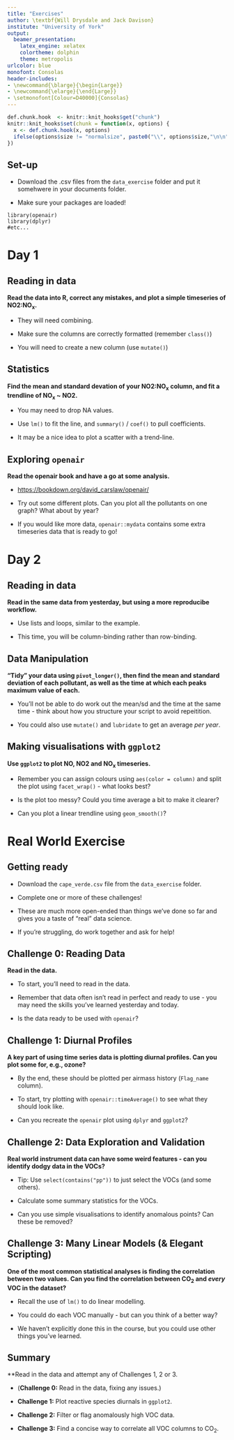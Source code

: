 ```yaml
---
title: "Exercises"
author: \textbf{Will Drysdale and Jack Davison}
institute: "University of York"
output: 
  beamer_presentation: 
    latex_engine: xelatex
    colortheme: dolphin
    theme: metropolis
urlcolor: blue
monofont: Consolas
header-includes:
- \newcommand{\blarge}{\begin{Large}}
- \newcommand{\elarge}{\end{Large}}
- \setmonofont[Colour=D40000]{Consolas}
---
```


```r
def.chunk.hook  <- knitr::knit_hooks$get("chunk")
knitr::knit_hooks$set(chunk = function(x, options) {
  x <- def.chunk.hook(x, options)
  ifelse(options$size != "normalsize", paste0("\\", options$size,"\n\n", x, "\n\n \\normalsize"), x)
})
```

## Set-up

-  Download the .csv files from the `data_exercise` folder and put it somehwere in your documents folder.

-  Make sure your packages are loaded!

```
library(openair)
library(dplyr)
#etc...
```

# Day 1

## Reading in data

**Read the data into R, correct any mistakes, and plot a simple timeseries of NO2:NO<sub>x</sub>.**

-  They will need combining. 

-  Make sure the columns are correctly formatted (remember `class()`)

-  You will need to create a new column (use `mutate()`)

## Statistics

**Find the mean and standard devation of your NO2:NO<sub>x</sub> column, and fit a trendline of NO<sub>x</sub> ~ NO2.**

-  You may need to drop NA values.

-  Use `lm()` to fit the line, and `summary()` / `coef()` to pull coefficients.

-  It may be a nice idea to plot a scatter with a trend-line.

## Exploring `openair`

**Read the openair book and have a go at some analysis.**

-  [https://bookdown.org/david_carslaw/openair/](https://bookdown.org/david_carslaw/openair/)

-  Try out some different plots. Can you plot all the pollutants on one graph? What about by year?

-  If you would like more data, `openair::mydata` contains some extra timeseries data that is ready to go!

# Day 2

## Reading in data

**Read in the same data from yesterday, but using a more reproducibe workflow.**

-  Use lists and loops, similar to the example.

-  This time, you will be column-binding rather than row-binding.

## Data Manipulation

**"Tidy" your data using `pivot_longer()`, then find the mean and standard deviation of each pollutant, as well as the time at which each peaks maximum value of each.**

-  You'll not be able to do work out the mean/sd and the time at the same time - think about how you structure your script to avoid repeitition.

-  You could also use `mutate()` and `lubridate` to get an average *per year*.

## Making visualisations with `ggplot2`

**Use `ggplot2` to plot NO, NO2 and NO<sub>x</sub> timeseries.**

-  Remember you can assign colours using `aes(color = column)` and split the plot using `facet_wrap()` - what looks best?

-  Is the plot too messy? Could you time average a bit to make it clearer?

-  Can you plot a linear trendline using `geom_smooth()`?

# Real World Exercise

## Getting ready

-  Download the `cape_verde.csv` file from the `data_exercise` folder.

-  Complete one or more of these challenges!

  -   These are much more open-ended than things we've done so far and gives you a taste of "real" data science.
  
  -   If you're struggling, do work together and ask for help!

## Challenge 0: Reading Data

**Read in the data.**

-  To start, you'll need to read in the data.

-  Remember that data often isn't read in perfect and ready to use - you may need the skills you've learned yesterday and today.

-  Is the data ready to be used with `openair`?

## Challenge 1: Diurnal Profiles

**A key part of using time series data is plotting diurnal profiles. Can you plot some for, e.g., ozone?**

-  By the end, these should be plotted per airmass history (`Flag_name` column).

-  To start, try plotting with `openair::timeAverage()` to see what they should look like.

-  Can you recreate the `openair` plot using `dplyr` and `ggplot2`?

## Challenge 2: Data Exploration and Validation

**Real world instrument data can have some weird features - can you identify dodgy data in the VOCs?**

-  Tip: Use `select(contains("pp"))` to just select the VOCs (and some others).

-  Calculate some summary statistics for the VOCs.

-  Can you use simple visualisations to identify anomalous points? Can these be removed?

## Challenge 3: Many Linear Models (& Elegant Scripting)

**One of the most common statistical analyses is finding the correlation between two values. Can you find the correlation between CO<sub>2</sub> and *every* VOC in the dataset?**

-  Recall the use of `lm()` to do linear modelling.

-  You could do each VOC manually - but can you think of a better way?

-  We haven't explicitly done this in the course, but you could use other things you've learned.

## Summary

**Read in the data and attempt any of Challenges 1, 2 or 3.

-  (**Challenge 0:** Read in the data, fixing any issues.)

-  **Challenge 1:** Plot reactive species diurnals in `ggplot2`.

-  **Challenge 2:** Filter or flag anomalously high VOC data.

-  **Challenge 3:** Find a concise way to correlate all VOC columns to CO<sub>2</sub>.

